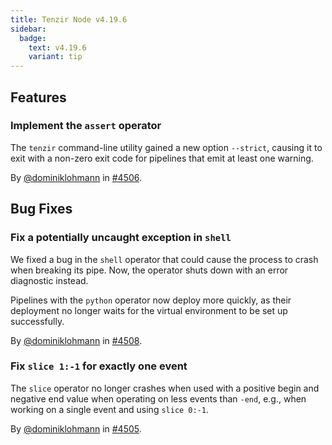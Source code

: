 ```yaml
---
title: Tenzir Node v4.19.6
sidebar:
  badge:
    text: v4.19.6
    variant: tip
---
```


## Features

### Implement the `assert` operator

The `tenzir` command-line utility gained a new option `--strict`, causing it to
exit with a non-zero exit code for pipelines that emit at least one warning.

By [@dominiklohmann](https://github.com/dominiklohmann) in [#4506](https://github.com/tenzir/tenzir/pull/4506).

## Bug Fixes

### Fix a potentially uncaught exception in `shell`

We fixed a bug in the `shell` operator that could cause the process to crash
when breaking its pipe. Now, the operator shuts down with an error diagnostic
instead.

Pipelines with the `python` operator now deploy more quickly, as their
deployment no longer waits for the virtual environment to be set up
successfully.

By [@dominiklohmann](https://github.com/dominiklohmann) in [#4508](https://github.com/tenzir/tenzir/pull/4508).

### Fix `slice 1:-1` for exactly one event

The `slice` operator no longer crashes when used with a positive begin and
negative end value when operating on less events than `-end`, e.g., when working
on a single event and using `slice 0:-1`.

By [@dominiklohmann](https://github.com/dominiklohmann) in [#4505](https://github.com/tenzir/tenzir/pull/4505).

